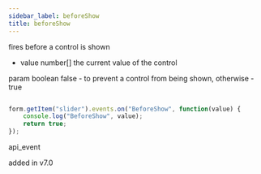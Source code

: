 ```yaml
---
sidebar_label: beforeShow
title: beforeShow
---
```



          


<Short>
 fires before a control is shown
 


</Short>



- value     number[]    the current value of the control


param   boolean     false - to prevent a control from being shown, otherwise - true


~~~js

form.getItem("slider").events.on("BeforeShow", function(value) {
    console.log("BeforeShow", value);
    return true;
});


~~~
 api_event

<Descr>



</Descr>


 added in v7.0
